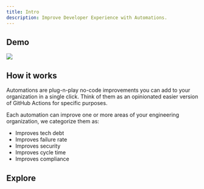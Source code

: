 ```yaml
---
title: Intro
description: Improve Developer Experience with Automations.
---
```



## Demo

<Frame>
  <img src="/images/automations.png" />
</Frame>

## How it works

Automations are plug-n-play no-code improvements you can add to your organization in a single click. Think of them as an opinionated easier version of GitHub Actions for specific purposes.

Each automation can improve one or more areas of your engineering organization, we categorize them as:

- Improves tech debt
- Improves failure rate
- Improves security
- Improves cycle time
- Improves compliance

## Explore

<CardGroup cols={2}>
  <Card title="🔜 Label PR Size" />
  <Card title="🔜 Notify Stale PRs" />
  <Card title="🔜 Code Freeze" />
  <Card title="🔜 PR Title Requirements" />
</CardGroup>

<CtaGetStarted />
